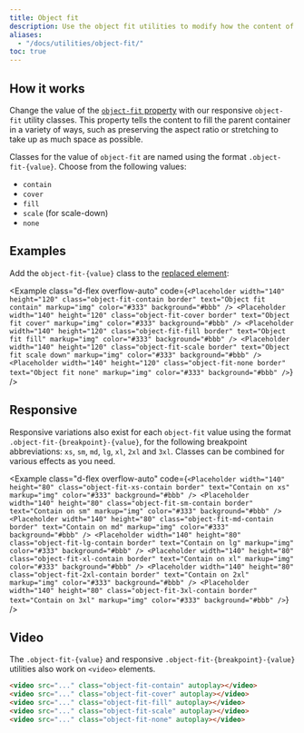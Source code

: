 ```yaml
---
title: Object fit
description: Use the object fit utilities to modify how the content of a [replaced element](https://developer.mozilla.org/en-US/docs/Web/CSS/Replaced_element), such as an `<img />` or `<video>`, should be resized to fit its container.
aliases:
  - "/docs/utilities/object-fit/"
toc: true
---
```


## How it works

Change the value of the [`object-fit` property](https://developer.mozilla.org/en-US/docs/Web/CSS/object-fit) with our responsive `object-fit` utility classes. This property tells the content to fill the parent container in a variety of ways, such as preserving the aspect ratio or stretching to take up as much space as possible.

Classes for the value of `object-fit` are named using the format `.object-fit-{value}`. Choose from the following values:

- `contain`
- `cover`
- `fill`
- `scale` (for scale-down)
- `none`

## Examples

Add the `object-fit-{value}` class to the [replaced element](https://developer.mozilla.org/en-US/docs/Web/CSS/Replaced_element):

<Example class="d-flex overflow-auto" code={`<Placeholder width="140" height="120" class="object-fit-contain border" text="Object fit contain" markup="img" color="#333" background="#bbb" />
  <Placeholder width="140" height="120" class="object-fit-cover border" text="Object fit cover" markup="img" color="#333" background="#bbb" />
  <Placeholder width="140" height="120" class="object-fit-fill border" text="Object fit fill" markup="img" color="#333" background="#bbb" />
  <Placeholder width="140" height="120" class="object-fit-scale border" text="Object fit scale down" markup="img" color="#333" background="#bbb" />
  <Placeholder width="140" height="120" class="object-fit-none border" text="Object fit none" markup="img" color="#333" background="#bbb" />`} />

## Responsive

Responsive variations also exist for each `object-fit` value using the format `.object-fit-{breakpoint}-{value}`, for the following breakpoint abbreviations: `xs`, `sm`, `md`, `lg`, `xl`, `2xl` and `3xl`. Classes can be combined for various effects as you need.

<Example class="d-flex overflow-auto" code={`<Placeholder width="140" height="80" class="object-fit-xs-contain border" text="Contain on xs" markup="img" color="#333" background="#bbb" />
  <Placeholder width="140" height="80" class="object-fit-sm-contain border" text="Contain on sm" markup="img" color="#333" background="#bbb" />
  <Placeholder width="140" height="80" class="object-fit-md-contain border" text="Contain on md" markup="img" color="#333" background="#bbb" />
  <Placeholder width="140" height="80" class="object-fit-lg-contain border" text="Contain on lg" markup="img" color="#333" background="#bbb" />
  <Placeholder width="140" height="80" class="object-fit-xl-contain border" text="Contain on xl" markup="img" color="#333" background="#bbb" />
  <Placeholder width="140" height="80" class="object-fit-2xl-contain border" text="Contain on 2xl" markup="img" color="#333" background="#bbb" />
  <Placeholder width="140" height="80" class="object-fit-3xl-contain border" text="Contain on 3xl" markup="img" color="#333" background="#bbb" />`} />

## Video

The `.object-fit-{value}` and responsive `.object-fit-{breakpoint}-{value}` utilities also work on `<video>` elements.

```html
<video src="..." class="object-fit-contain" autoplay></video>
<video src="..." class="object-fit-cover" autoplay></video>
<video src="..." class="object-fit-fill" autoplay></video>
<video src="..." class="object-fit-scale" autoplay></video>
<video src="..." class="object-fit-none" autoplay></video>
```

